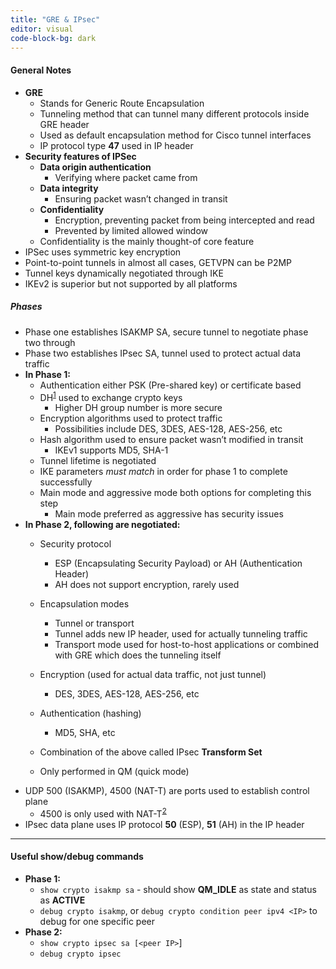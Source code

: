 ```yaml
---
title: "GRE & IPsec"
editor: visual
code-block-bg: dark
---
```


#### **General Notes**

-   **GRE**
    -   Stands for Generic Route Encapsulation
    -   Tunneling method that can tunnel many different protocols inside GRE header
    -   Used as default encapsulation method for Cisco tunnel interfaces
    -   IP protocol type **47** used in IP header
-   **Security features of IPSec**
    -   **Data origin authentication**
        -   Verifying where packet came from
    -   **Data integrity**
        -   Ensuring packet wasn’t changed in transit
    -   **Confidentiality**
        -   Encryption, preventing packet from being intercepted and read
        -   Prevented by limited allowed window
    -   Confidentiality is the mainly thought-of core feature
-   IPSec uses symmetric key encryption
-   Point-to-point tunnels in almost all cases, GETVPN can be P2MP
-   Tunnel keys dynamically negotiated through IKE
-   IKEv2 is superior but not supported by all platforms

##### **Phases**

-   Phase one establishes ISAKMP SA, secure tunnel to negotiate phase two through
-   Phase two establishes IPsec SA, tunnel used to protect actual data traffic
-   **In Phase 1:**
    -   Authentication either PSK (Pre-shared key) or certificate based
    -   DH^[1](https://brunbattery.github.io/NetworkNotes/IPsec%20&%20GRE%20VPN.html#fn1)^ used to exchange crypto keys
        -   Higher DH group number is more secure
    -   Encryption algorithms used to protect traffic
        -   Possibilities include DES, 3DES, AES-128, AES-256, etc
    -   Hash algorithm used to ensure packet wasn’t modified in transit
        -   IKEv1 supports MD5, SHA-1
    -   Tunnel lifetime is negotiated
    -   IKE parameters *must match* in order for phase 1 to complete successfully
    -   Main mode and aggressive mode both options for completing this step
        -   Main mode preferred as aggressive has security issues
-   **In Phase 2, following are negotiated:**
    -   Security protocol

        -   ESP (Encapsulating Security Payload) or AH (Authentication Header)
        -   AH does not support encryption, rarely used

    -   Encapsulation modes

        -   Tunnel or transport
        -   Tunnel adds new IP header, used for actually tunneling traffic
        -   Transport mode used for host-to-host applications or combined with GRE which does the tunneling itself

    -   Encryption (used for actual data traffic, not just tunnel)

        -   DES, 3DES, AES-128, AES-256, etc

    -   Authentication (hashing)

        -   MD5, SHA, etc

    -   Combination of the above called IPsec **Transform Set**

    -   Only performed in QM (quick mode)
-   UDP 500 (ISAKMP), 4500 (NAT-T) are ports used to establish control plane
    -   4500 is only used with NAT-T^[2](https://brunbattery.github.io/NetworkNotes/IPsec%20&%20GRE%20VPN.html#fn2)^
-   IPsec data plane uses IP protocol **50** (ESP), **51** (AH) in the IP header

------------------------------------------------------------------------

#### **Useful show/debug commands**

-   **Phase 1:**
    -   `show crypto isakmp sa` - should show **QM_IDLE** as state and status as **ACTIVE**
    -   `debug crypto isakmp`, or `debug crypto condition peer ipv4 <IP>` to debug for one specific peer
-   **Phase 2:**
    -   `show crypto ipsec sa [<peer IP>`\]
    -   `debug crypto ipsec`
